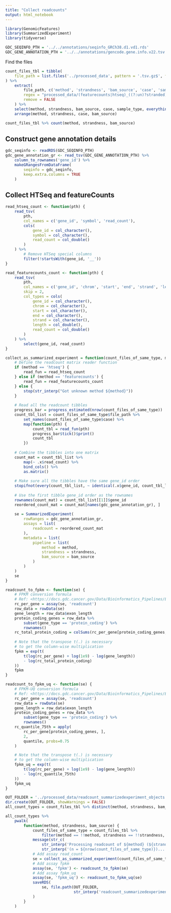 ```yaml
---
title: "Collect readcounts"
output: html_notebook
---
```


```r
library(GenomicFeatures)
library(SummarizedExperiment)
library(tidyverse)
```

```r
GDC_SEQINFO_PTH = '../../annotations/seqinfo_GRCh38.d1.vd1.rds'
GDC_GENE_ANNOTATION_PTH = '../../annotations/gencode.gene.info.v22.tsv'
```

Find the files
```r
count_files_tbl = tibble(
    file_path = list.files('../processed_data', pattern = '.tsv.gz$', full.names = TRUE, recursive = TRUE)
) %>%
    extract(
        file_path, c('method', 'strandness', 'bam_source', 'case', 'sample_type'),
        regex = "processed_data/(featurecounts|htseq)_((?:un)?stranded)_readcount/(gdc|washu)_bam/([^_]+)_(\\w+).tsv.gz",
        remove = FALSE
    ) %>%
    select(method, strandness, bam_source, case, sample_type, everything()) %>%
    arrange(method, strandness, case, bam_source)
```

```r
count_files_tbl %>% count(method, strandness, bam_source)
```


## Construct gene annotation details
```r
gdc_seqinfo <- readRDS(GDC_SEQINFO_PTH)
gdc_gene_annotation_gr <- read_tsv(GDC_GENE_ANNOTATION_PTH) %>%
    column_to_rownames('gene_id') %>%
    makeGRangesFromDataFrame(
        seqinfo = gdc_seqinfo,
        keep.extra.columns = TRUE
    )
```


## Collect HTSeq and featureCounts
```r
read_htseq_count <- function(pth) {
    read_tsv(
        pth, 
        col_names = c('gene_id', 'symbol', 'read_count'),
        cols(
            gene_id = col_character(),
            symbol = col_character(),
            read_count = col_double()
        )
    ) %>%
        # Remove HTSeq special columns
        filter(!startsWith(gene_id, '__'))
}
```

```r
read_featurecounts_count <- function(pth) {
    read_tsv(
        pth, 
        col_names = c('gene_id', 'chrom', 'start', 'end', 'strand', 'length', 'read_count'),
        skip = 2,
        col_types = cols(
            gene_id = col_character(),
            chrom = col_character(),
            start = col_character(),
            end = col_character(),
            strand = col_character(),
            length = col_double(),
            read_count = col_double()
        )
    ) %>%
        select(gene_id, read_count)
}
```

```r
collect_as_summarized_experiment = function(count_files_of_same_type, method, strandness, bam_source) {
    # Define the readcount matrix reader function
    if (method == 'htseq') {
        read_fun = read_htseq_count   
    } else if (method == 'featurecounts') {
        read_fun = read_featurecounts_count
    } else {
        stop(str_interp("Got unknown method ${method}"))
    }
    
    # Read all the readcount tibbles
    progress_bar = progress_estimated(nrow(count_files_of_same_type))
    count_tbl_list = count_files_of_same_type$file_path %>%
        set_names(count_files_of_same_type$case) %>%
        map(function(pth) {
            count_tbl = read_fun(pth)
            progress_bar$tick()$print()
            count_tbl
        })
    
    # Combine the tibbles into one matrix
    count_mat = count_tbl_list %>%
        map(~ .x$read_count) %>%
        bind_cols() %>%
        as.matrix()
    
    # Make sure all the tibbles have the same gene_id order
    stopifnot(every(count_tbl_list, ~ identical(.x$gene_id, count_tbl_list[[1]]$gene_id)))
    
    # Use the first tibble gene_id order as the rownames
    rownames(count_mat) = count_tbl_list[[1]]$gene_id
    reordered_count_mat = count_mat[names(gdc_gene_annotation_gr), ]
    
    se = SummarizedExperiment(
        rowRanges = gdc_gene_annotation_gr,
        assays = list(
            readcount = reordered_count_mat
        ),
        metadata = list(
            pipeline = list(
                method = method,
                strandness = strandness,
                bam_source = bam_source
            )
        )
    )
    se
}
```

```r
readcount_to_fpkm <- function(se) {
    # FPKM conversion formula
    # Ref: <https://docs.gdc.cancer.gov/Data/Bioinformatics_Pipelines/Expression_mRNA_Pipeline/#fpkm>
    rc_per_gene = assay(se, 'readcount')
    row_data = rowData(se)
    gene_length = row_data$exon_length
    protein_coding_genes = row_data %>%
        subset(gene_type == 'protein_coding') %>%
        rownames()
    rc_total_protein_coding = colSums(rc_per_gene[protein_coding_genes, ])
    
    # Note that the transpose t(.) is necessary 
    # to get the column-wise multiplication
    fpkm = exp(t(
        t(log(rc_per_gene) + log(1e9) - log(gene_length)) 
        - log(rc_total_protein_coding)
    ))
    fpkm
}

readcount_to_fpkm_uq <- function(se) {
    # FPKM-UQ conversion formula
    # Ref: <https://docs.gdc.cancer.gov/Data/Bioinformatics_Pipelines/Expression_mRNA_Pipeline/#upper-quartile-fpkm>
    rc_per_gene = assay(se, 'readcount')
    row_data = rowData(se)
    gene_length = row_data$exon_length
    protein_coding_genes = row_data %>%
        subset(gene_type == 'protein_coding') %>%
        rownames()
    rc_quantile_75th = apply(
        rc_per_gene[protein_coding_genes, ], 
        2, 
        quantile, probs=0.75
    )

    # Note that the transpose t(.) is necessary 
    # to get the column-wise multiplication
    fpkm_uq = exp(t(
        t(log(rc_per_gene) + log(1e9) - log(gene_length)) 
        - log(rc_quantile_75th)
    ))
    fpkm_uq
}
```

```r
OUT_FOLDER = '../processed_data/readcount_summarizedexperiment_objects'
dir.create(OUT_FOLDER, showWarnings = FALSE)
all_count_types = count_files_tbl %>% distinct(method, strandness, bam_source)

all_count_types %>%
    pwalk(
        function(method, strandness, bam_source) {
            count_files_of_same_type = count_files_tbl %>%
                filter(method == !!method, strandness == !!strandness, bam_source == !!bam_source)
            message(str_c(
                str_interp('Processing readcount of ${method} (${strandness}) from ${bam_source} '),
                str_interp('(n = ${nrow(count_files_of_same_type)})... ')))
            # Add assay read_count
            se = collect_as_summarized_experiment(count_files_of_same_type, method, strandness, bam_source)
            # Add assay fpkm
            assay(se, 'fpkm') <- readcount_to_fpkm(se)
            # Add assay fpkm_uq
            assay(se, 'fpkm_uq') <- readcount_to_fpkm_uq(se)
            saveRDS(
                se, file.path(OUT_FOLDER, 
                              str_interp('readcount_summarizedexperiment.${method}_${strandness}.${bam_source}.rds'))
            )   
        }
    )
```


